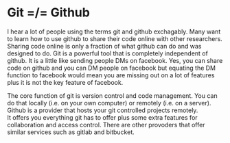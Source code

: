 # Git =/= Github

I hear a lot of people using the terms git and github exchagably. 
Many want to learn how to use github to share their code online with other researchers.
Sharing code online is only a fraction of what github can do and was designed to do. 
Git is a powerful tool that is completely independent of github. 
It is a little like sending people DMs on facebook.
Yes, you can share code on github and you can DM people on facebook but equating the DM function to facebook would mean you are missing out on a lot of features
plus it is not the key feature of facebook.

The core function of git is version control and code management. You can do that locally (i.e. on your own computer) or remotely (i.e. on a server).
Github is a provider that hosts your git controlled projects remotely.  
It offers you everything git has to offer plus some extra features for collaboration and access control.
There are other provoders that offer similar services such as gitlab and bitbucket.
